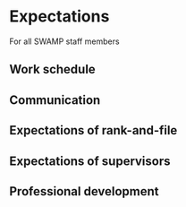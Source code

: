 # Expectations

For all SWAMP staff members

## Work schedule

## Communication

## Expectations of rank-and-file

## Expectations of supervisors

## Professional development